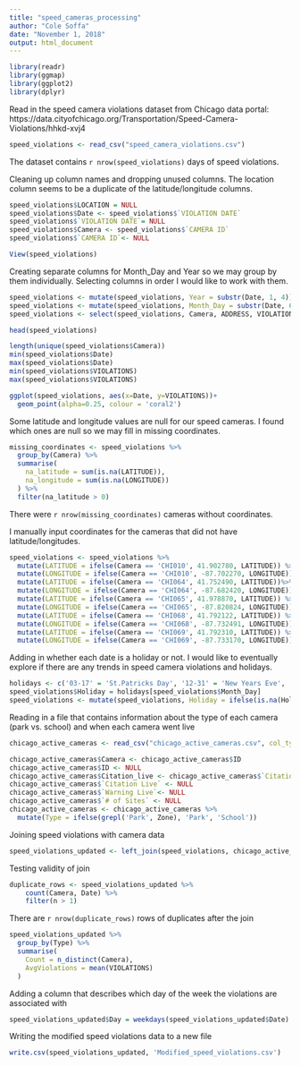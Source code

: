 ---
title: "speed_cameras_processing"
author: "Cole Soffa"
date: "November 1, 2018"
output: html_document
---


```{r, include = FALSE}

library(readr)
library(ggmap)
library(ggplot2)
library(dplyr)

```

Read in the speed camera violations dataset from Chicago data portal: https://data.cityofchicago.org/Transportation/Speed-Camera-Violations/hhkd-xvj4
```{r, results = FALSE}
speed_violations <- read_csv("speed_camera_violations.csv")
```

The dataset contains `r nrow(speed_violations)` days of speed violations.

Cleaning up column names and dropping unused columns. The location column seems to be a duplicate of the latitude/longitude columns.
```{r}
speed_violations$LOCATION = NULL
speed_violations$Date <- speed_violations$`VIOLATION DATE`
speed_violations$`VIOLATION DATE`= NULL
speed_violations$Camera <- speed_violations$`CAMERA ID`
speed_violations$`CAMERA ID`<- NULL

```

```{r, include = FALSE}
View(speed_violations)
```


Creating separate columns for Month_Day and Year so we may group by them individually. Selecting columns in order I would like to work with them.
```{r, cache = TRUE}
speed_violations <- mutate(speed_violations, Year = substr(Date, 1, 4))
speed_violations <- mutate(speed_violations, Month_Day = substr(Date, 6, 10))
speed_violations <- select(speed_violations, Camera, ADDRESS, VIOLATIONS, LATITUDE, LONGITUDE, Date, Month_Day, Year)

head(speed_violations)

```
```{r}
length(unique(speed_violations$Camera))
min(speed_violations$Date)
max(speed_violations$Date)
min(speed_violations$VIOLATIONS)
max(speed_violations$VIOLATIONS)
```
```{r}
ggplot(speed_violations, aes(x=Date, y=VIOLATIONS))+
  geom_point(alpha=0.25, colour = 'coral2')
```


Some latitude and longitude values are null for our speed cameras. I found which ones are null so we may fill in missing coordinates.
```{r}
missing_coordinates <- speed_violations %>%
  group_by(Camera) %>%
  summarise(
    na_latitude = sum(is.na(LATITUDE)),
    na_longitude = sum(is.na(LONGITUDE))
  ) %>%
  filter(na_latitude > 0)

```
There were `r nrow(missing_coordinates)` cameras without coordinates.


I manually input coordinates for the cameras that did not have latitude/longitudes.
```{r, cache = TRUE}
speed_violations <- speed_violations %>%
  mutate(LATITUDE = ifelse(Camera == 'CHI010', 41.902780, LATITUDE)) %>%
  mutate(LONGITUDE = ifelse(Camera == 'CHI010', -87.702270, LONGITUDE))%>%
  mutate(LATITUDE = ifelse(Camera == 'CHI064', 41.752490, LATITUDE))%>%
  mutate(LONGITUDE = ifelse(Camera == 'CHI064', -87.682420, LONGITUDE))%>%
  mutate(LATITUDE = ifelse(Camera == 'CHI065', 41.978870, LATITUDE)) %>%
  mutate(LONGITUDE = ifelse(Camera == 'CHI065', -87.820824, LONGITUDE)) %>%
  mutate(LATITUDE = ifelse(Camera == 'CHI068', 41.792122, LATITUDE)) %>%
  mutate(LONGITUDE = ifelse(Camera == 'CHI068', -87.732491, LONGITUDE)) %>%
  mutate(LATITUDE = ifelse(Camera == 'CHI069', 41.792310, LATITUDE)) %>%
  mutate(LONGITUDE = ifelse(Camera == 'CHI069', -87.733170, LONGITUDE))

```

Adding in whether each date is a holiday or not. I would like to eventually explore if there are any trends in speed camera violations and holidays.
```{r, cache = TRUE}
holidays <- c('03-17' = 'St.Patricks Day', '12-31' = 'New Years Eve', '07-04' = 'Fourth of July', '12-25' = 'Christmas Day', '12-24' = 'Christmas Eve', '01-01' = 'New Years Day')
speed_violations$Holiday = holidays[speed_violations$Month_Day]
speed_violations <- mutate(speed_violations, Holiday = ifelse(is.na(Holiday), 'No holiday', Holiday))

```

Reading in a file that contains information about the type of each camera (park vs. school) and when each camera went live
```{r}
chicago_active_cameras <- read_csv("chicago_active_cameras.csv", col_types = cols(`Citation Live` = col_date(format = "%m/%d/%Y"), `Warning Live` = col_date(format = "%m/%d/%Y"), X7 = col_skip()))

chicago_active_cameras$Camera <- chicago_active_cameras$ID
chicago_active_cameras$ID <- NULL
chicago_active_cameras$Citation_live <- chicago_active_cameras$`Citation Live`
chicago_active_cameras$`Citation Live` <- NULL
chicago_active_cameras$`Warning Live`<- NULL
chicago_active_cameras$`# of Sites` <- NULL
chicago_active_cameras <- chicago_active_cameras %>%
  mutate(Type = ifelse(grepl('Park', Zone), 'Park', 'School'))

```

Joining speed violations with camera data
```{r, cache = TRUE}
speed_violations_updated <- left_join(speed_violations, chicago_active_cameras, by = c('Camera' = 'Camera'))
```

Testing validity of join
```{r}
duplicate_rows <- speed_violations_updated %>%
    count(Camera, Date) %>%
    filter(n > 1)

```

There are `r nrow(duplicate_rows)` rows of duplicates after the join

```{r}
speed_violations_updated %>%
  group_by(Type) %>%
  summarise(
    Count = n_distinct(Camera),
    AvgViolations = mean(VIOLATIONS)
  )
```


Adding a column that describes which day of the week the violations are associated with
```{r}
speed_violations_updated$Day = weekdays(speed_violations_updated$Date)

```

Writing the modified speed violations data to a new file
```{r}
write.csv(speed_violations_updated, 'Modified_speed_violations.csv')
```







